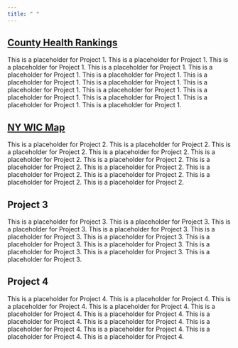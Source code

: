 ---
title: " "
---

## [County Health Rankings](https://github.com/nrjjones/County-Health-Rankings-Project)

This is a placeholder for Project 1.  This is a placeholder for Project 1.  This is a placeholder for Project 1.  This is a placeholder for Project 1.  This is a placeholder for Project 1.  This is a placeholder for Project 1.  This is a placeholder for Project 1.  This is a placeholder for Project 1.  This is a placeholder for Project 1.  This is a placeholder for Project 1.  This is a placeholder for Project 1.  This is a placeholder for Project 1.  This is a placeholder for Project 1.  This is a placeholder for Project 1.  

## [NY WIC Map](https://github.com/nrjjones/NY-WIC-map)

This is a placeholder for Project 2.  This is a placeholder for Project 2.  This is a placeholder for Project 2.  This is a placeholder for Project 2.  This is a placeholder for Project 2.  This is a placeholder for Project 2.  This is a placeholder for Project 2.  This is a placeholder for Project 2.  This is a placeholder for Project 2.  This is a placeholder for Project 2.  This is a placeholder for Project 2.  This is a placeholder for Project 2.

## Project 3

This is a placeholder for Project 3.  This is a placeholder for Project 3.  This is a placeholder for Project 3.  This is a placeholder for Project 3.  This is a placeholder for Project 3.  This is a placeholder for Project 3.  This is a placeholder for Project 3.  This is a placeholder for Project 3.  This is a placeholder for Project 3.  This is a placeholder for Project 3.  This is a placeholder for Project 3.

## Project 4

This is a placeholder for Project 4.  This is a placeholder for Project 4.  This is a placeholder for Project 4.  This is a placeholder for Project 4.  This is a placeholder for Project 4.  This is a placeholder for Project 4.  This is a placeholder for Project 4.  This is a placeholder for Project 4.  This is a placeholder for Project 4.  This is a placeholder for Project 4.  This is a placeholder for Project 4.  This is a placeholder for Project 4.